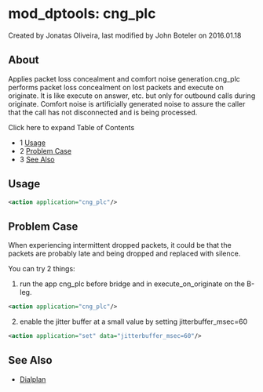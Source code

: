 
# mod_dptools: cng_plc 

 Created by  Jonatas Oliveira, last modified by  John Boteler on 2016.01.18

## About

Applies packet loss concealment and comfort noise generation.cng\_plc performs packet loss concealment on lost packets and execute on originate. It is like execute on answer, etc. but only for outbound calls during originate. Comfort noise is artificially generated noise to assure the caller that the call has not disconnected and is being processed.

Click here to expand Table of Contents

* 1 [Usage](#usage)
* 2 [Problem Case](#problem-case)
* 3 [See Also](#see-also)

## Usage

```xml
<action application="cng_plc"/>
```

## Problem Case

When experiencing intermittent dropped packets, it could be that the packets are probably late and being dropped and replaced with silence.

You can try 2 things:

1. run the app cng\_plc before bridge and in execute\_on\_originate on the B-leg.  
```xml  
<action application="cng_plc"/>  
```
2. enable the jitter buffer at a small value by setting jitterbuffer\_msec=60  
```xml  
<action application="set" data="jitterbuffer_msec=60"/>  
```

## See Also

* [Dialplan](../../Dialplan/index.mdx#0-about)


